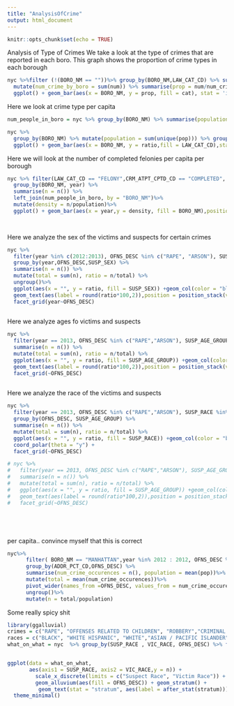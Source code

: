 ```yaml
---
title: "AnalysisOfCrime"
output: html_document
---
```


```r
knitr::opts_chunk$set(echo = TRUE)
```

Analysis of Type of Crimes
We take a look at the type of crimes that are reported in each boro. This graph shows the proportion of crime types in each borough
```r
nyc %>%filter (!(BORO_NM == ""))%>% group_by(BORO_NM,LAW_CAT_CD) %>% summarise(num = n())%>%
  mutate(num_crime_by_boro = sum(num)) %>% summarise(prop = num/num_crime_by_boro, cat = LAW_CAT_CD)%>%
  ggplot() + geom_bar(aes(x = BORO_NM, y = prop, fill = cat), stat = 'identity', position = 'dodge')
```


Here we look at crime type per capita
```r
num_people_in_boro = nyc %>% group_by(BORO_NM) %>% summarise(population = sum(unique(pop)))

nyc %>% 
  group_by(BORO_NM) %>% mutate(population = sum(unique(pop))) %>% group_by(BORO_NM, LAW_CAT_CD)%>% summarise(num = n(), pop = mean(population)) %>% mutate(ratio = num/pop)%>%
  ggplot() + geom_bar(aes(x = BORO_NM, y = ratio,fill = LAW_CAT_CD),stat = 'identity', position = 'dodge')


```

Here we will look at the number of completed felonies per capita per borough
```r
nyc %>% filter(LAW_CAT_CD == "FELONY",CRM_ATPT_CPTD_CD == "COMPLETED", !CRM_ATPT_CPTD_CD == "") %>% 
  group_by(BORO_NM, year) %>% 
  summarise(n = n()) %>% 
  left_join(num_people_in_boro, by = "BORO_NM")%>% 
  mutate(density = n/population)%>%
  ggplot() + geom_bar(aes(x = year,y = density, fill = BORO_NM),position = 'dodge', stat = 'identity')
  



```
Here we analyze the sex of the victims and suspects for certain crimes
```r

nyc %>% 
  filter(year %in% c(2012:2013), OFNS_DESC %in% c("RAPE", "ARSON"), SUSP_SEX %in% c("M","F")) %>% 
  group_by(year,OFNS_DESC,SUSP_SEX) %>% 
  summarise(n = n()) %>% 
  mutate(total = sum(n), ratio = n/total) %>% 
  ungroup()%>%
  ggplot(aes(x = "", y = ratio, fill = SUSP_SEX)) +geom_col(color = "black") + 
  geom_text(aes(label = round(ratio*100,2)),position = position_stack(vjust = 0.5)) + coord_polar(theta = "y") + 
  facet_grid(year~OFNS_DESC)
  

```


Here we analyze ages fo victims and suspects
```r

nyc %>% 
  filter(year == 2013, OFNS_DESC %in% c("RAPE","ARSON"), SUSP_AGE_GROUP %in% c("25-44", "18-24","45-64","<18","65+")) %>%   group_by(OFNS_DESC,SUSP_AGE_GROUP) %>%
  summarise(n = n()) %>%
  mutate(total = sum(n), ratio = n/total) %>%
  ggplot(aes(x = "", y = ratio, fill = SUSP_AGE_GROUP)) +geom_col(color = "black") +
  geom_text(aes(label = round(ratio*100,2)),position = position_stack(vjust = 0.5)) + coord_polar(theta = "y") +
  facet_grid(~OFNS_DESC)
  


```


Here we analyze the race of the victims and suspects
```r


nyc %>%
  filter(year == 2013, OFNS_DESC %in% c("RAPE","ARSON"), SUSP_RACE %in% c("BLACK", "BLACK HISPANIC", "WHITE HISPANIC", "WHITE", "ASIAN / PACIFIC ISLANDER", "AMERICAN INDIAN/ALASKAN NATIVE" , "AMERICAN INDIAN/ALASKAN NATIVE", "OTHER")) %>% 
  group_by(OFNS_DESC, SUSP_AGE_GROUP) %>%
  summarise(n = n()) %>%
  mutate(total = sum(n), ratio = n/total) %>%
  ggplot(aes(x = "", y = ratio, fill = SUSP_RACE)) +geom_col(color = "black") +
  coord_polar(theta = "y") +
  facet_grid(~OFNS_DESC)

# nyc %>% 
#   filter(year == 2013, OFNS_DESC %in% c("RAPE","ARSON"), SUSP_AGE_GROUP %in% c("25-44", "18-24","45-64","<18","65+")) %>%   group_by(OFNS_DESC,SUSP_AGE_GROUP) %>%
#   summarise(n = n()) %>%
#   mutate(total = sum(n), ratio = n/total) %>%
#   ggplot(aes(x = "", y = ratio, fill = SUSP_AGE_GROUP)) +geom_col(color = "black") +
#   geom_text(aes(label = round(ratio*100,2)),position = position_stack(vjust = 0.5)) + coord_polar(theta = "y") +
#   facet_grid(~OFNS_DESC)






```

per capita.. convince myself that this is correct
```r

nyc%>%
      filter( BORO_NM == "MANHATTAN",year %in% 2012 : 2012, OFNS_DESC %in%  c("ARSON", "RAPE") ) %>%
      group_by(ADDR_PCT_CD,OFNS_DESC) %>%
      summarise(num_crime_occurences = n(), population = mean(pop))%>%
      mutate(total = mean(num_crime_occurences))%>% 
      pivot_wider(names_from =OFNS_DESC, values_from = num_crime_occurences) %>%
      ungroup()%>%
      mutate(n = total/population)
```


Some really spicy shit

```r

library(ggalluvial)
crimes = c("RAPE", "OFFENSES RELATED TO CHILDREN", "ROBBERY","CRIMINAL TRESPASS")
races = c("BLACK", "WHITE HISPANIC", "WHITE","ASIAN / PACIFIC ISLANDER")
what_on_what = nyc  %>% group_by(SUSP_RACE , VIC_RACE, OFNS_DESC) %>% filter(OFNS_DESC %in% crimes, SUSP_RACE %in% races, VIC_RACE %in% races, year %in% 2010:2020, BORO_NM =="QUEENS") %>%summarise(n = n())


ggplot(data = what_on_what,
       aes(axis1 = SUSP_RACE, axis2 = VIC_RACE,y = n)) + 
         scale_x_discrete(limits = c("Suspect Race", "Victim Race")) + 
         geom_alluvium(aes(fill = OFNS_DESC)) + geom_stratum() + 
          geom_text(stat = "stratum", aes(label = after_stat(stratum))) + 
  theme_minimal()
       

```






